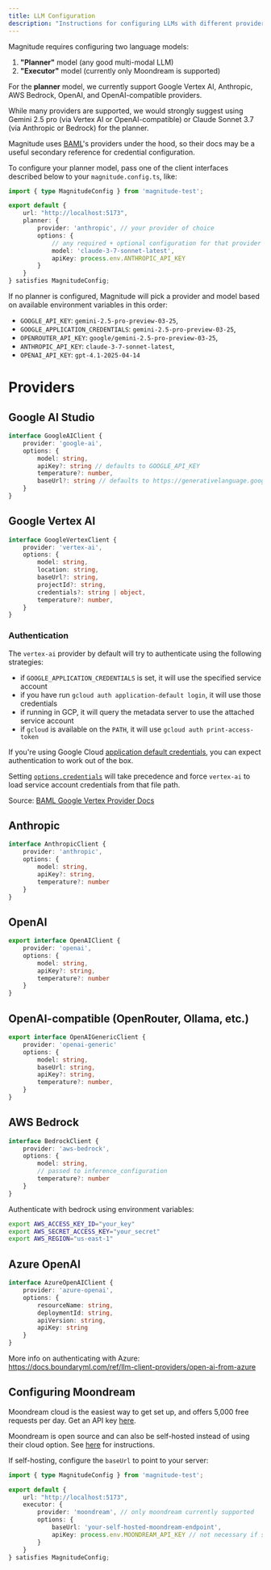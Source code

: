 ```yaml
---
title: LLM Configuration
description: "Instructions for configuring LLMs with different providers"
---
```


Magnitude requires configuring two language models:
1. **"Planner"** model (any good multi-modal LLM)
2. **"Executor"** model (currently only Moondream is supported)


For the **planner** model, we currently support Google Vertex AI, Anthropic, AWS Bedrock, OpenAI, and OpenAI-compatible providers.

<Info>While many providers are supported, we would strongly suggest using Gemini 2.5 pro (via Vertex AI or OpenAI-compatible) or Claude Sonnet 3.7 (via Anthropic or Bedrock) for the planner.</Info>

<Info>Magnitude uses [BAML](https://docs.boundaryml.com/ref/llm-client-providers/overview)'s providers under the hood, so their docs may be a useful secondary reference for credential configuration.</Info>

To configure your planner model, pass one of the client interfaces described below to your `magnitude.config.ts`, like:
```typescript
import { type MagnitudeConfig } from 'magnitude-test';

export default {
    url: "http://localhost:5173",
    planner: {
        provider: 'anthropic', // your provider of choice
        options: {
            // any required + optional configuration for that provider
            model: 'claude-3-7-sonnet-latest',
            apiKey: process.env.ANTHROPIC_API_KEY
        }
    }
} satisfies MagnitudeConfig;
```

If no planner is configured, Magnitude will pick a provider and model based on available environment variables in this order:
- `GOOGLE_API_KEY`: `gemini-2.5-pro-preview-03-25`,
- `GOOGLE_APPLICATION_CREDENTIALS`: `gemini-2.5-pro-preview-03-25`,
- `OPENROUTER_API_KEY`: `google/gemini-2.5-pro-preview-03-25`,
- `ANTHROPIC_API_KEY`: `claude-3-7-sonnet-latest`,
- `OPENAI_API_KEY`: `gpt-4.1-2025-04-14`

# Providers

## Google AI Studio
```typescript
interface GoogleAIClient {
    provider: 'google-ai',
    options: {
        model: string,
        apiKey?: string // defaults to GOOGLE_API_KEY
        temperature?: number,
        baseUrl?: string // defaults to https://generativelanguage.googleapis.com/v1beta
    }
}
```

## Google Vertex AI

```typescript
interface GoogleVertexClient {
    provider: 'vertex-ai',
    options: {
        model: string,
        location: string,
        baseUrl?: string,
        projectId?: string,
        credentials?: string | object,
        temperature?: number,
    }
}
```

### Authentication

The `vertex-ai` provider by default will try to authenticate using the following strategies:

- if `GOOGLE_APPLICATION_CREDENTIALS` is set, it will use the specified service account
- if you have run `gcloud auth application-default login`, it will use those credentials
- if running in GCP, it will query the metadata server to use the attached service account
- if `gcloud` is available on the `PATH`, it will use `gcloud auth print-access-token`

If you're using Google Cloud [application default
credentials](https://cloud.google.com/docs/authentication/application-default-credentials), you
can expect authentication to work out of the box.

Setting [`options.credentials`](#credentials) will take precedence and force `vertex-ai` to load
service account credentials from that file path.

<Info>Source: [BAML Google Vertex Provider Docs](https://docs.boundaryml.com/ref/llm-client-providers/google-vertex#authentication)</Info>


## Anthropic

```typescript
interface AnthropicClient {
    provider: 'anthropic',
    options: {
        model: string,
        apiKey?: string,
        temperature?: number
    }   
}
```

## OpenAI
```typescript
export interface OpenAIClient {
    provider: 'openai',
    options: {
        model: string,
        apiKey?: string,
        temperature?: number
    }
}
```

## OpenAI-compatible (OpenRouter, Ollama, etc.)

```typescript
export interface OpenAIGenericClient {
    provider: 'openai-generic'
    options: {
        model: string,
        baseUrl: string,
        apiKey?: string,
        temperature?: number,
    }
}
```

## AWS Bedrock

```typescript
interface BedrockClient {
    provider: 'aws-bedrock',
    options: {
        model: string,
        // passed to inference_configuration
        temperature?: number
    }   
}
```

Authenticate with bedrock using environment variables:
```sh
export AWS_ACCESS_KEY_ID="your_key"
export AWS_SECRET_ACCESS_KEY="your_secret"
export AWS_REGION="us-east-1"
```

## Azure OpenAI

```typescript
interface AzureOpenAIClient {
    provider: 'azure-openai',
    options: {
        resourceName: string,
        deploymentId: string,
        apiVersion: string,
        apiKey: string
    }
}
```
<Info>More info on authenticating with Azure: https://docs.boundaryml.com/ref/llm-client-providers/open-ai-from-azure</Info>

## Configuring Moondream

Moondream cloud is the easiest way to get set up, and offers 5,000 free requests per day. Get an API key [here](https://moondream.ai/c/cloud/api-keys).

Moondream is open source and can also be self-hosted instead of using their cloud option. See [here](https://moondream.ai/c/moondream-server) for instructions.

If self-hosting, configure the `baseUrl` to point to your server:

```typescript
import { type MagnitudeConfig } from 'magnitude-test';

export default {
    url: "http://localhost:5173",
    executor: {
        provider: 'moondream', // only moondream currently supported
        options: {
            baseUrl: 'your-self-hosted-moondream-endpoint',
            apiKey: process.env.MOONDREAM_API_KEY // not necessary if self-hosted
        }
    }
} satisfies MagnitudeConfig;
```
